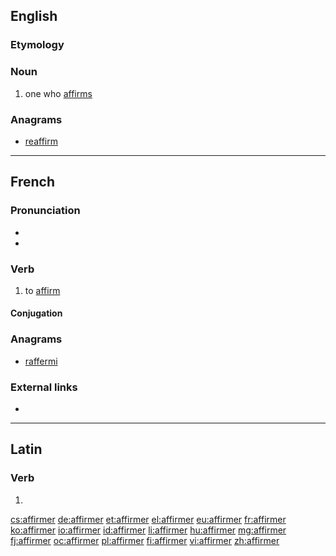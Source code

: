 ==English==

===Etymology===
{{suffix|affirm|er|lang=en}}

===Noun===
{{en-noun}}

# one who [[affirm]]s

===Anagrams===
* [[reaffirm#English|reaffirm]]

----

==French==

===Pronunciation===
* {{audio|Fr-affirmer.ogg|Audio|lang=fr}}
* {{IPA|/a.fiʁ.me/|lang=fr}}

===Verb===
{{fr-verb}}

# to [[affirm]]

====Conjugation====
{{fr-conj-er|affirm|avoir}}

===Anagrams===
* [[raffermi#French|raffermi]]

===External links===
* {{R:TLFi}}

----

==Latin==

===Verb===
{{la-verb-form|affirmer}}

# {{conjugation of|affirmō||1|s|pres|pasv|subj|lang=la}}

[[cs:affirmer]]
[[de:affirmer]]
[[et:affirmer]]
[[el:affirmer]]
[[eu:affirmer]]
[[fr:affirmer]]
[[ko:affirmer]]
[[io:affirmer]]
[[id:affirmer]]
[[li:affirmer]]
[[hu:affirmer]]
[[mg:affirmer]]
[[fj:affirmer]]
[[oc:affirmer]]
[[pl:affirmer]]
[[fi:affirmer]]
[[vi:affirmer]]
[[zh:affirmer]]